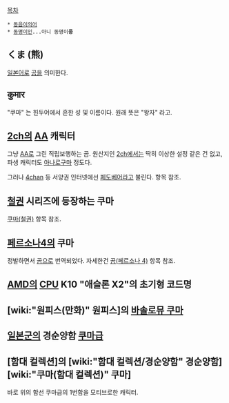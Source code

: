 [[목차]]
 * [[동음이의어]]
 * [[동명이인]]...아니 동명이'''웅'''

== くま (熊) ==
[[일본어]]로 [[곰]]을 의미한다.

== कुमार ==
"쿠마" 는 힌두어에서 흔한 성 및 이름이다. 원래 뜻은 "왕자" 라고.

== [[2ch]]의 [[AA]] 캐릭터 ==
그냥 [[AA]]로 그린 직립보행하는 곰. 원산지인 [[2ch]]에서는 딱히 이상한 설정 같은 건 없고, 파생 캐릭터도 [[아나로구마]] 정도다.

그러나 [[4chan]] 등 서양권 인터넷에선 [[페도베어]]라고 불린다. 항목 참조.

== [[철권]] 시리즈에 등장하는 쿠마 ==
[[쿠마(철권)]] 항목 참조.

== [[페르소나4]]의 쿠마 ==
정발하면서 [[곰]]으로 번역되었다. 자세한건 [[곰(페르소나 4)]] 항목 참조.

== [[AMD]]의 [[CPU]] K10 "애슬론 X2"의 초기형 코드명 ==

== [wiki:"원피스(만화)" 원피스]의 [[바솔로뮤 쿠마]] ==

== [[일본군]]의 경순양함 [[쿠마급]] ==

== [함대 컬렉션]의 [wiki:"함대 컬렉션/경순양함" 경순양함] [wiki:"쿠마(함대 컬렉션)" 쿠마] ==
바로 위의 함선 쿠마급의 1번함을 모티브로한 캐릭터.
